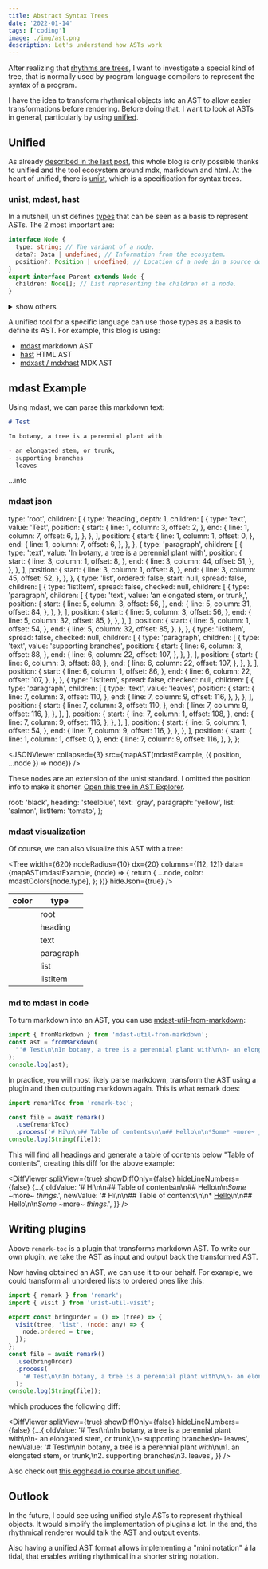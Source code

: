 ```yaml
---
title: Abstract Syntax Trees
date: '2022-01-14'
tags: ['coding']
image: ./img/ast.png
description: Let's understand how ASTs work
---
```


After realizing that [rhythms are trees](./rhythmical-trees), I want to investigate a special kind of tree,
that is normally used by program language compilers to represent the syntax of a program.

I have the idea to transform rhythmical objects into an AST to allow easier transformations before rendering.
Before doing that, I want to look at ASTs in general, particularly by using [unified](https://unifiedjs.com/).

## Unified

As already [described in the last post](./next-blog#unified-plugins), this whole blog is only possible thanks to unified and the tool ecosystem around mdx, markdown and html.
At the heart of unified, there is [unist](https://github.com/syntax-tree/unist), which is a specification for syntax trees.

### unist, mdast, hast

In a nutshell, unist defines [types](https://www.npmjs.com/package/@types/unist) that can be seen as a basis to represent ASTs. The 2 most important are:

```ts
interface Node {
  type: string; // The variant of a node.
  data?: Data | undefined; // Information from the ecosystem.
  position?: Position | undefined; // Location of a node in a source document. Must not be present if a node is generated.
}
export interface Parent extends Node {
  children: Node[]; // List representing the children of a node.
}
```

<details>
  <summary>show others</summary>

```ts
export interface Data {
  [key: string]: unknown;
}
export interface Position {
  start: Point; // Place of the first character of the parsed source region.
  end: Point; // Place of the first character after the parsed source region.
  indent?: number[] | undefined; // Start column at each index (plus start line) in the source region, for elements that span multiple lines.
}
export interface Point {
  line: number; // Line in a source file (1-indexed integer).
  column: number; // Column in a source file (1-indexed integer).
  offset?: number | undefined; // Character in a source file (0-indexed integer).
}
export interface Literal extends Node {
  value: unknown;
}
```

Also checkout [this guide](https://unifiedjs.com/learn/guide/syntax-trees-typescript/#unist)

</details>

A unified tool for a specific language can use those types as a basis to define its AST.
For example, this blog is using:

- [mdast](https://github.com/syntax-tree/mdast) markdown AST
- [hast](https://github.com/syntax-tree/hast) HTML AST
- [mdxast / mdxhast](https://github.com/mdx-js/specification#mdxast) MDX AST

## mdast Example

Using mdast, we can parse this markdown text:

```md
# Test

In botany, a tree is a perennial plant with

- an elongated stem, or trunk,
- supporting branches
- leaves
```

...into

### mdast json

  type: 'root',
  children: [
    {
      type: 'heading',
      depth: 1,
      children: [
        {
          type: 'text',
          value: 'Test',
          position: {
            start: {
              line: 1,
              column: 3,
              offset: 2,
            },
            end: {
              line: 1,
              column: 7,
              offset: 6,
            },
          },
        },
      ],
      position: {
        start: {
          line: 1,
          column: 1,
          offset: 0,
        },
        end: {
          line: 1,
          column: 7,
          offset: 6,
        },
      },
    },
    {
      type: 'paragraph',
      children: [
        {
          type: 'text',
          value: 'In botany, a tree is a perennial plant with',
          position: {
            start: {
              line: 3,
              column: 1,
              offset: 8,
            },
            end: {
              line: 3,
              column: 44,
              offset: 51,
            },
          },
        },
      ],
      position: {
        start: {
          line: 3,
          column: 1,
          offset: 8,
        },
        end: {
          line: 3,
          column: 45,
          offset: 52,
        },
      },
    },
    {
      type: 'list',
      ordered: false,
      start: null,
      spread: false,
      children: [
        {
          type: 'listItem',
          spread: false,
          checked: null,
          children: [
            {
              type: 'paragraph',
              children: [
                {
                  type: 'text',
                  value: 'an elongated stem, or trunk,',
                  position: {
                    start: {
                      line: 5,
                      column: 3,
                      offset: 56,
                    },
                    end: {
                      line: 5,
                      column: 31,
                      offset: 84,
                    },
                  },
                },
              ],
              position: {
                start: {
                  line: 5,
                  column: 3,
                  offset: 56,
                },
                end: {
                  line: 5,
                  column: 32,
                  offset: 85,
                },
              },
            },
          ],
          position: {
            start: {
              line: 5,
              column: 1,
              offset: 54,
            },
            end: {
              line: 5,
              column: 32,
              offset: 85,
            },
          },
        },
        {
          type: 'listItem',
          spread: false,
          checked: null,
          children: [
            {
              type: 'paragraph',
              children: [
                {
                  type: 'text',
                  value: 'supporting branches',
                  position: {
                    start: {
                      line: 6,
                      column: 3,
                      offset: 88,
                    },
                    end: {
                      line: 6,
                      column: 22,
                      offset: 107,
                    },
                  },
                },
              ],
              position: {
                start: {
                  line: 6,
                  column: 3,
                  offset: 88,
                },
                end: {
                  line: 6,
                  column: 22,
                  offset: 107,
                },
              },
            },
          ],
          position: {
            start: {
              line: 6,
              column: 1,
              offset: 86,
            },
            end: {
              line: 6,
              column: 22,
              offset: 107,
            },
          },
        },
        {
          type: 'listItem',
          spread: false,
          checked: null,
          children: [
            {
              type: 'paragraph',
              children: [
                {
                  type: 'text',
                  value: 'leaves',
                  position: {
                    start: {
                      line: 7,
                      column: 3,
                      offset: 110,
                    },
                    end: {
                      line: 7,
                      column: 9,
                      offset: 116,
                    },
                  },
                },
              ],
              position: {
                start: {
                  line: 7,
                  column: 3,
                  offset: 110,
                },
                end: {
                  line: 7,
                  column: 9,
                  offset: 116,
                },
              },
            },
          ],
          position: {
            start: {
              line: 7,
              column: 1,
              offset: 108,
            },
            end: {
              line: 7,
              column: 9,
              offset: 116,
            },
          },
        },
      ],
      position: {
        start: {
          line: 5,
          column: 1,
          offset: 54,
        },
        end: {
          line: 7,
          column: 9,
          offset: 116,
        },
      },
    },
  ],
  position: {
    start: {
      line: 1,
      column: 1,
      offset: 0,
    },
    end: {
      line: 7,
      column: 9,
      offset: 116,
    },
  },
};


<JSONViewer collapsed={3} src={mapAST(mdastExample, ({ position, ...node }) => node)} />

These nodes are an extension of the unist standard. I omitted the position info to make it shorter.
[Open this tree in AST Explorer](https://astexplorer.net/#/gist/7dbe8f09522bd8b430e1d4c6942c5d20/50f77c68d8bacf1885d2dfbb9e66aa95829056ba).


  root: 'black',
  heading: 'steelblue',
  text: 'gray',
  paragraph: 'yellow',
  list: 'salmon',
  listItem: 'tomato',
};

### mdast visualization

Of course, we can also visualize this AST with a tree:

<Tree
  width={620}
  nodeRadius={10}
  dx={20}
  columns={[12, 12]}
  data={mapAST(mdastExample, (node) => {
    return {
      ...node,
      color: mdastColors[node.type],
    };
  })}
  hideJson={true}
/>

| color                                  | type      |
| -------------------------------------- | --------- |
| <Color color={mdastColors.root}/>      | root      |
| <Color color={mdastColors.heading}/>   | heading   |
| <Color color={mdastColors.text}/>      | text      |
| <Color color={mdastColors.paragraph}/> | paragraph |
| <Color color={mdastColors.list}/>      | list      |
| <Color color={mdastColors.listItem}/>  | listItem  |

### md to mdast in code

To turn markdown into an AST, you can use [mdast-util-from-markdown](https://www.npmjs.com/package/mdast-util-from-markdown):

```js
import { fromMarkdown } from 'mdast-util-from-markdown';
const ast = fromMarkdown(
  "'# Test\n\nIn botany, a tree is a perennial plant with\n\n- an elongated stem, or trunk,\n- supporting branches\n- leaves\n'"
);
console.log(ast);
```

In practice, you will most likely parse markdown, transform the AST using a plugin and then outputting markdown again.
This is what remark does:

```js
import remarkToc from 'remark-toc';

const file = await remark()
  .use(remarkToc)
  .process('# Hi\n\n## Table of contents\n\n## Hello\n\n*Some* ~more~ _things_.');
console.log(String(file));
```

This will find all headings and generate a table of contents below "Table of contents", creating this diff for the above example:


<DiffViewer
  splitView={true}
  showDiffOnly={false}
  hideLineNumbers={false}
  {...{
    oldValue: '# Hi\n\n## Table of contents\n\n## Hello\n\n*Some* ~more~ _things_.',
    newValue: '# Hi\n\n## Table of contents\n\n*   [Hello](#hello)\n\n## Hello\n\n*Some* ~more~ _things_.',
  }}
/>

## Writing plugins

Above `remark-toc` is a plugin that transforms markdown AST. To write our own plugin, we take the AST as input and output back the transformed AST.

Now having obtained an AST, we can use it to our behalf. For example, we could transform all unordered lists to ordered ones like this:

```js
import { remark } from 'remark';
import { visit } from 'unist-util-visit';

export const bringOrder = () => (tree) => {
  visit(tree, 'list', (node: any) => {
    node.ordered = true;
  });
};
const file = await remark()
  .use(bringOrder)
  .process(
    '# Test\n\nIn botany, a tree is a perennial plant with\n\n- an elongated stem, or trunk,\n- supporting branches\n- leaves'
  );
console.log(String(file));
```

which produces the following diff:

<DiffViewer
  splitView={true}
  showDiffOnly={false}
  hideLineNumbers={false}
  {...{
    oldValue:
      '# Test\n\nIn botany, a tree is a perennial plant with\n\n- an elongated stem, or trunk,\n- supporting branches\n- leaves',
    newValue:
      '# Test\n\nIn botany, a tree is a perennial plant with\n\n1. an elongated stem, or trunk,\n2. supporting branches\n3. leaves',
  }}
/>

Also check out [this egghead.io course about unified](https://egghead.io/lessons/javascript-create-a-remark-plugin-to-modify-markdown-headings).

## Outlook

In the future, I could see using unified style ASTs to represent rhythical objects.
It would simplify the implementation of plugins a lot. In the end, the rhythmical renderer would talk the AST and output events.

Also having a unified AST format allows implementing a "mini notation" á la tidal, that enables writing rhythmical in a shorter string notation.
